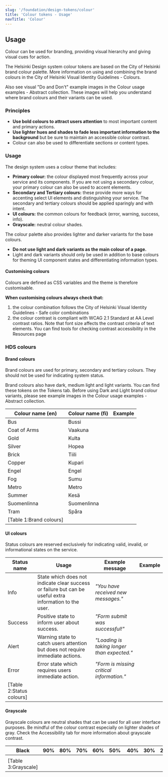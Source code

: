 ```yaml
---
slug: '/foundation/design-tokens/colour'
title: 'Colour tokens - Usage'
navTitle: 'Colour'
---
```





## Usage

Colour can be used for branding, providing visual hierarchy and giving visual cues for action.

The Helsinki Design system colour tokens are based on the City of Helsinki brand colour palette. More information on using and combining the brand colours in the <ExternalLink href="https://brand.hel.fi/en/colours/">City of Helsinki Visual Identity Guidelines - Colours</ExternalLink>.

Also see visual "Do and Don't" example images in the <ExternalLink href="https://share.goabstract.com/30c40134-681b-4f96-9dfc-ee6d32c2f1eb">Colour usage examples - Abstract collection</ExternalLink>. These images will help you understand where brand colours and their variants can be used.

### Principles

- **Use bold colours to attract users attention** to most important content and primary actions.
- **Use lighter hues and shades to fade less important information to the background** but be sure to maintain an accessible colour contrast.
- Colour can also be used to differentiate sections or content types.

### Usage

The design system uses a colour theme that includes:

- **Primary colour:** the colour displayed most frequently across your service and its components. If you are not using a secondary colour, your primary colour can also be used to accent elements.
- **Secondary and Tertiary colours:** these provide more ways for accenting select UI elements and distinguishing your service. The secondary and tertiary colours should be applied sparingly and with intent.
- **UI colours:** the common colours for feedback (error, warning, success, info).
- **Grayscale:** neutral colour shades.

The colour palette also provides lighter and darker variants for the base colours.

- **Do not use light and dark variants as the main colour of a page.**
- Light and dark variants should only be used in addition to base colours for theming UI component states and differentiating information types.

#### Customising colours

Colours are defined as <ExternalLink href="https://developer.mozilla.org/en-US/docs/Web/CSS/var">CSS variables</ExternalLink> and the theme is therefore customisable.

**When customising colours always check that:**

1. the colour combination follows the <ExternalLink href="https://brand.hel.fi/en/colours/#safe-color-combinations">City of Helsinki Visual Identity Guidelines - Safe color combinations</ExternalLink>
2. the colour contrast is compliant with <ExternalLink href="https://www.w3.org/TR/WCAG21/#contrast-minimum">WCAG 2.1 Standard at AA Level contrast ratios</ExternalLink>. Note that font size affects the contrast criteria of text elements. You can find tools for checking contrast accessibility in the <Link size="M" href="/about/resources"> Resources page</Link>

### HDS colours

#### Brand colours

Brand colours are used for primary, secondary and tertiary colours. They should not be used for indicating system status.

Brand colours also have dark, medium light and light variants. You can find these tokens on the Tokens tab. Before using Dark and Light brand colour variants, please see example images in the <ExternalLink href="https://share.goabstract.com/30c40134-681b-4f96-9dfc-ee6d32c2f1eb">Colour usage examples - Abstract collection</ExternalLink>.

| Colour name (en)        | Colour name (fi) | Example                                                                                     |
| ----------------------- | ---------------- | ------------------------------------------------------------------------------------------- |
| Bus                     | Bussi            | <ColorExample color="var(--color-bus)" name="Bus brand colour example" />                   |
| Coat of Arms            | Vaakuna          | <ColorExample color="var(--color-coat-of-arms)" name="Coat of Arms brand colour example" /> |
| Gold                    | Kulta            | <ColorExample color="var(--color-gold)" name="Gold brand colour example" />                 |
| Silver                  | Hopea            | <ColorExample color="var(--color-silver)" name="Silver brand colour example" />             |
| Brick                   | Tiili            | <ColorExample color="var(--color-brick)" name="Brick brand colour example" />               |
| Copper                  | Kupari           | <ColorExample color="var(--color-copper)" name="Copper brand colour example" />             |
| Engel                   | Engel            | <ColorExample color="var(--color-engel)" name="Engel brand colour example" />               |
| Fog                     | Sumu             | <ColorExample color="var(--color-fog)" name="Fog brand colour example" />                   |
| Metro                   | Metro            | <ColorExample color="var(--color-metro)" name="Metro brand colour example" />               |
| Summer                  | Kesä             | <ColorExample color="var(--color-summer)" name="Kesä brand colour example" />               |
| Suomenlinna             | Suomenlinna      | <ColorExample color="var(--color-suomenlinna)" name="Suomenlinna brand colour example" />   |
| Tram                    | Spåra            | <ColorExample color="var(--color-tram)" name="Tram brand colour example" />                 |
| [Table 1:Brand colours] |

#### UI colours

Status colours are reserved exclusively for indicating valid, invalid, or informational states on the service.

| Status name              | Usage                                                                                                   | Example message                             | Example                                                                            |
| ------------------------ | ------------------------------------------------------------------------------------------------------- | ------------------------------------------- | ---------------------------------------------------------------------------------- |
| Info                     | State which does not indicate clear success or failure but can be useful extra information to the user. | _"You have received new messages."_         | <ColorExample color="var(--color-info)" name="Info status colour example" />       |
| Success                  | Positive state to inform user about success.                                                            | _"Form submit was successful!"_             | <ColorExample color="var(--color-success)" name="Success status colour example" /> |
| Alert                    | Warning state to catch users attention but does not require immediate actions.                          | _"Loading is taking longer than expected."_ | <ColorExample color="var(--color-alert)" name="Alert status colour example" />     |
| Error                    | Error state which requires users immediate action.                                                      | _"Form is missing critical information."_   | <ColorExample color="var(--color-error)" name="Error status colour example" />     |
| [Table 2:Status colours] |

#### Grayscale

Grayscale colours are neutral shades that can be used for all user interface purposes. Be mindful of the colour contrast especially on lighter shades of gray. Check the Accessibility tab for more information about grayscale contrast.

| Black                                                                   | 90%                                                                           | 80%                                                                           | 70%                                                                           | 60%                                                                           | 50%                                                                          | 40%                                                                           | 30%                                                                           | 20%                                                                           | 10%                                                                           | 5%                                                                          | White                                                                   |
| ----------------------------------------------------------------------- | ----------------------------------------------------------------------------- | ----------------------------------------------------------------------------- | ----------------------------------------------------------------------------- | ----------------------------------------------------------------------------- | ---------------------------------------------------------------------------- | ----------------------------------------------------------------------------- | ----------------------------------------------------------------------------- | ----------------------------------------------------------------------------- | ----------------------------------------------------------------------------- | --------------------------------------------------------------------------- | ----------------------------------------------------------------------- |
| <ColorExample color="var(--color-black)" name="Black colour example" /> | <ColorExample color="var(--color-black-90)" name="Black-90 colour example" /> | <ColorExample color="var(--color-black-80)" name="Black-80 colour example" /> | <ColorExample color="var(--color-black-70)" name="Black-70 colour example" /> | <ColorExample color="var(--color-black-60)" name="Black-60 colour example" /> | <ColorExample color="var(--color-black-50)" name="Blac-50 colour example" /> | <ColorExample color="var(--color-black-40)" name="Black-40 colour example" /> | <ColorExample color="var(--color-black-30)" name="Black-30 colour example" /> | <ColorExample color="var(--color-black-20)" name="Black-20 colour example" /> | <ColorExample color="var(--color-black-10)" name="Black-10 colour example" /> | <ColorExample color="var(--color-black-5)" name="Black-5 colour example" /> | <ColorExample color="var(--color-white)" name="White colour example" /> |
| [Table 3:Grayscale]                                                     |
